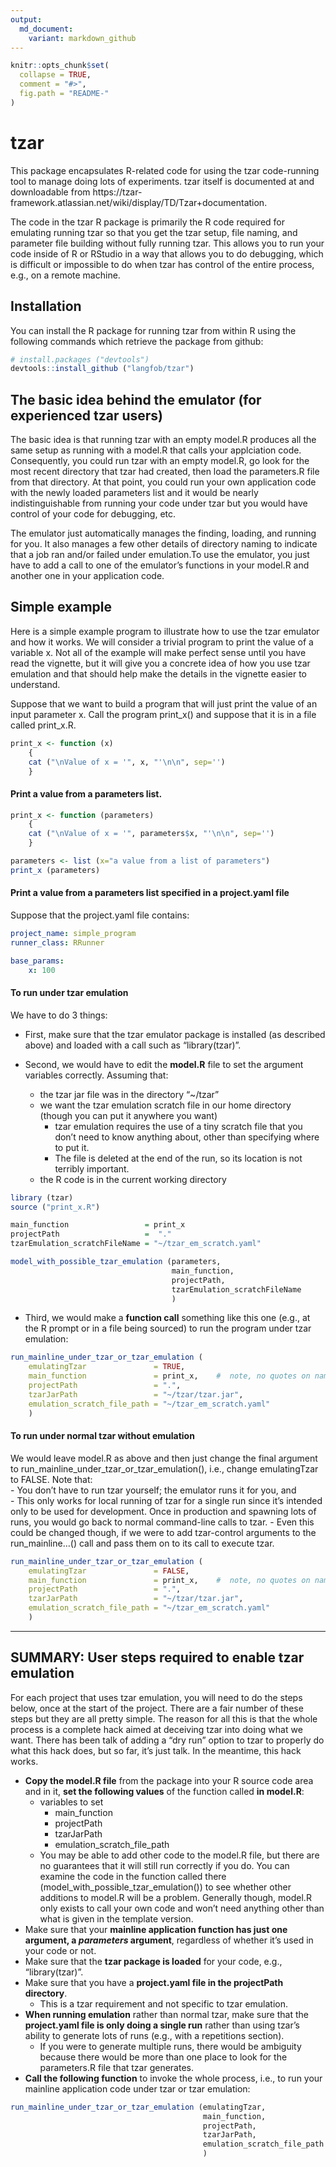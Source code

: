 ```yaml
---
output:
  md_document:
    variant: markdown_github
---
```


<!-- README.md is generated from README.Rmd. Please edit that file -->

```r
knitr::opts_chunk$set(
  collapse = TRUE,
  comment = "#>",
  fig.path = "README-"
)
```
# tzar

This package encapsulates R-related code for using the tzar code-running tool to manage doing lots of experiments.  tzar itself is documented at and downloadable from https://tzar-framework.atlassian.net/wiki/display/TD/Tzar+documentation.

The code in the tzar R package is primarily the R code required for emulating running tzar so that you get the tzar setup, file naming, and parameter file building without fully running tzar.  This allows you to run your code inside of R or RStudio in a way that allows you to do debugging, which is difficult or impossible to do when tzar has control of the entire process, e.g., on a remote machine.

## Installation  
You can install the R package for running tzar from within R using the following commands which retrieve the package from github:  
```R
# install.packages ("devtools")  
devtools::install_github ("langfob/tzar")
```

##  The basic idea behind the emulator (for experienced tzar users)

The basic idea is that running tzar with an empty model.R produces all the same setup as running with a model.R that calls your applciation code.  Consequently, you could run tzar with an empty model.R, go look for the most recent directory that tzar had created, then load the parameters.R file from that directory.  At that point, you could run your own application code with the newly loaded parameters list and it would be nearly indistinguishable from running your code under tzar but you would have control of your code for debugging, etc.  

The emulator just automatically manages the finding, loading, and running for you.  It also manages a few other details of directory naming to indicate that a job ran and/or failed under emulation.To use the emulator, you just have to add a call to one of the emulator's functions in your model.R and another one in your application code.  

## Simple example

Here is a simple example program to illustrate how to use the tzar emulator and how it works.  We will consider a trivial program to print the value of a variable x.  Not all of the example will make perfect sense until you have read the vignette, but it will give you a concrete idea of how you use tzar emulation and that should help make the details in the vignette easier to understand.

Suppose that we want to build a program that will just print the value of an input parameter x.  Call the program print_x() and suppose that it is in a file called print_x.R.  

```r
print_x <- function (x)
    {
    cat ("\nValue of x = '", x, "'\n\n", sep='')
    }
```

#### Print a value from a parameters list.
```r
print_x <- function (parameters)
    {
    cat ("\nValue of x = '", parameters$x, "'\n\n", sep='')
    }

parameters <- list (x="a value from a list of parameters")
print_x (parameters)
```

#### Print a value from a parameters list specified in a project.yaml file

Suppose that the project.yaml file contains:

```yaml
project_name: simple_program
runner_class: RRunner

base_params:
    x: 100
```

#### To run under tzar emulation

We have to do 3 things:  

- First, make sure that the tzar emulator package is installed (as described above) and loaded with a call such as "library(tzar)".  
- Second, we would have to edit the **model.R** file to set the argument variables correctly.  Assuming that:  

    - the tzar jar file was in the directory "~/tzar"   
    - we want the tzar emulation scratch file in our home directory (though you can put it anywhere you want) 
        - tzar emulation requires the use of a tiny scratch file that you don't need to know anything about, other than specifying where to put it.  
        - The file is deleted at the end of the run, so its location is not terribly important.  
    - the R code is in the current working directory  
    
```R
library (tzar)
source ("print_x.R")

main_function                 = print_x
projectPath                   =  "."
tzarEmulation_scratchFileName = "~/tzar_em_scratch.yaml"

model_with_possible_tzar_emulation (parameters,
                                    main_function,
                                    projectPath,
                                    tzarEmulation_scratchFileName
                                    )

```

- Third, we would make a **function call** something like this one (e.g., at the R prompt or in a file being sourced) to run the program under tzar emulation:

```R
run_mainline_under_tzar_or_tzar_emulation (
    emulatingTzar               = TRUE, 
    main_function               = print_x,    #  note, no quotes on name
    projectPath                 = ".",
    tzarJarPath                 = "~/tzar/tzar.jar", 
    emulation_scratch_file_path = "~/tzar_em_scratch.yaml"
    )

```

#### To run under normal tzar without emulation

We would leave model.R as above and then just change the final argument to  run_mainline_under_tzar_or_tzar_emulation(), i.e., change emulatingTzar to FALSE.  Note that:  
- You don't have to run tzar yourself; the emulator runs it for you, and  
- This only works for local running of tzar for a single run since it's intended only to be used for development.  Once in production and spawning lots of runs, you would go back to normal command-line calls to tzar.
    - Even this could be changed though, if we were to add tzar-control arguments to the run_mainline...() call and pass them on to its call to execute tzar.

```R
run_mainline_under_tzar_or_tzar_emulation (
    emulatingTzar               = FALSE, 
    main_function               = print_x,    #  note, no quotes on name
    projectPath                 = ".",
    tzarJarPath                 = "~/tzar/tzar.jar", 
    emulation_scratch_file_path = "~/tzar_em_scratch.yaml"
    )

```

------------------------------------------------------------
##  SUMMARY:  User steps required to enable tzar emulation

For each project that uses tzar emulation, you will need to do the steps below,  once at the start of the project. There are a fair number of these steps but they are all pretty simple.  The reason for all this is that the whole process is a complete hack aimed at deceiving tzar into doing what we want.  There has been talk of adding a "dry run" option to tzar to properly do what this hack does, but so far, it's just talk.  In the meantime, this hack works.

- **Copy the model.R file** from the package into your R source code area and in it, **set the following values** of the function called **in model.R**:
    - variables to set
        - main_function
        - projectPath
        - tzarJarPath
        - emulation_scratch_file_path
    - You may be able to add other code to the model.R file, but there are no guarantees that it will still run correctly if you do.  You can examine the code in the function called there (model_with_possible_tzar_emulation()) to see whether other additions to model.R will be a problem.  Generally though, model.R only exists to call your own code and won't need anything other than what is given in the template version.
- Make sure that your **mainline application function has just one argument, a _parameters_ argument**, regardless of whether it's used in your code or not.
- Make sure that the **tzar package is loaded** for your code, e.g., "library(tzar)".
- Make sure that you have a **project.yaml file in the projectPath directory**.   
    - This is a tzar requirement and not specific to tzar emulation.
- **When running emulation** rather than normal tzar, make sure that the **project.yaml file is only doing a single run** rather than using tzar's ability to generate lots of runs (e.g., with a repetitions section).  
    - If you were to generate multiple runs, there would be ambiguity because there would be more than one place to look for the parameters.R file that tzar generates.
- **Call the following function** to invoke the whole process, i.e., to run your mainline application code under tzar or tzar emulation: 

```r
run_mainline_under_tzar_or_tzar_emulation (emulatingTzar, 
                                           main_function,
                                           projectPath,
                                           tzarJarPath, 
                                           emulation_scratch_file_path
                                           )
```

